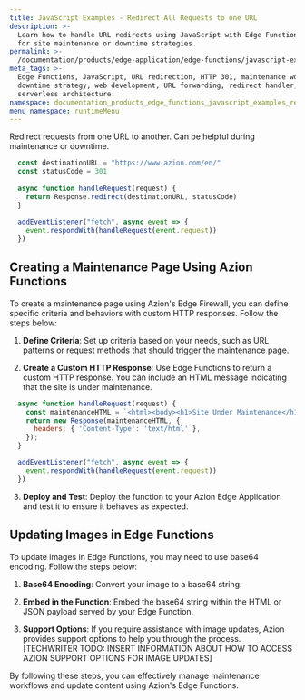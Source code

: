 ```yaml
---
title: JavaScript Examples - Redirect All Requests to one URL
description: >-
  Learn how to handle URL redirects using JavaScript with Edge Functions, ideal
  for site maintenance or downtime strategies.
permalink: >-
  /documentation/products/edge-application/edge-functions/javascript-examples/redirect-requests
meta_tags: >-
  Edge Functions, JavaScript, URL redirection, HTTP 301, maintenance workflow,
  downtime strategy, web development, URL forwarding, redirect handler,
  serverless architecture
namespace: documentation_products_edge_functions_javascript_examples_redirect_url
menu_namespace: runtimeMenu
---
```


Redirect requests from one URL to another. Can be helpful during maintenance or downtime.

```js
  const destinationURL = "https://www.azion.com/en/"
  const statusCode = 301
  
  async function handleRequest(request) {
    return Response.redirect(destinationURL, statusCode)
  }
  
  addEventListener("fetch", async event => {
    event.respondWith(handleRequest(event.request))
  })
```

## Creating a Maintenance Page Using Azion Functions

To create a maintenance page using Azion's Edge Firewall, you can define specific criteria and behaviors with custom HTTP responses. Follow the steps below:

1. **Define Criteria**: Set up criteria based on your needs, such as URL patterns or request methods that should trigger the maintenance page.

2. **Create a Custom HTTP Response**: Use Edge Functions to return a custom HTTP response. You can include an HTML message indicating that the site is under maintenance.

```js
  async function handleRequest(request) {
    const maintenanceHTML = `<html><body><h1>Site Under Maintenance</h1><p>We are currently performing scheduled maintenance. Please check back soon.</p></body></html>`;
    return new Response(maintenanceHTML, {
      headers: { 'Content-Type': 'text/html' },
    });
  }

  addEventListener("fetch", async event => {
    event.respondWith(handleRequest(event.request))
  })
```

3. **Deploy and Test**: Deploy the function to your Azion Edge Application and test it to ensure it behaves as expected.

## Updating Images in Edge Functions

To update images in Edge Functions, you may need to use base64 encoding. Follow the steps below:

1. **Base64 Encoding**: Convert your image to a base64 string.

2. **Embed in the Function**: Embed the base64 string within the HTML or JSON payload served by your Edge Function.

3. **Support Options**: If you require assistance with image updates, Azion provides support options to help you through the process. [TECHWRITER TODO: INSERT INFORMATION ABOUT HOW TO ACCESS AZION SUPPORT OPTIONS FOR IMAGE UPDATES]

By following these steps, you can effectively manage maintenance workflows and update content using Azion's Edge Functions.